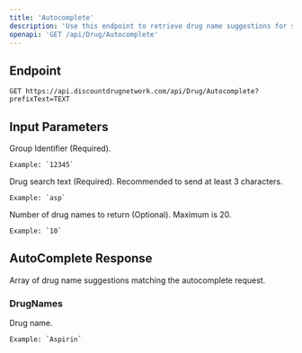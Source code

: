 ```yaml
---
title: 'Autocomplete'
description: 'Use this endpoint to retrieve drug name suggestions for search autocomplete functionality.'
openapi: 'GET /api/Drug/Autocomplete'
---
```


## Endpoint

```http
GET https://api.discountdrugnetwork.com/api/Drug/Autocomplete?prefixText=TEXT
```

## Input Parameters

<ResponseField name="groupId" type="string" required>
    Group Identifier (Required).

    Example: `12345`
</ResponseField>

<ResponseField name="prefixText" type="string" required>
    Drug search text (Required). Recommended to send at least 3 characters.

    Example: `asp`
</ResponseField>

<ResponseField name="count" type="int" optional>
    Number of drug names to return (Optional). Maximum is 20.

    Example: `10`
</ResponseField>

## AutoComplete Response

<ResponseField name="drugNames" type="array" required>
    Array of drug name suggestions matching the autocomplete request.
</ResponseField>

### DrugNames

<ResponseField name="drugName" type="string">
    Drug name.

    Example: `Aspirin`
</ResponseField>
